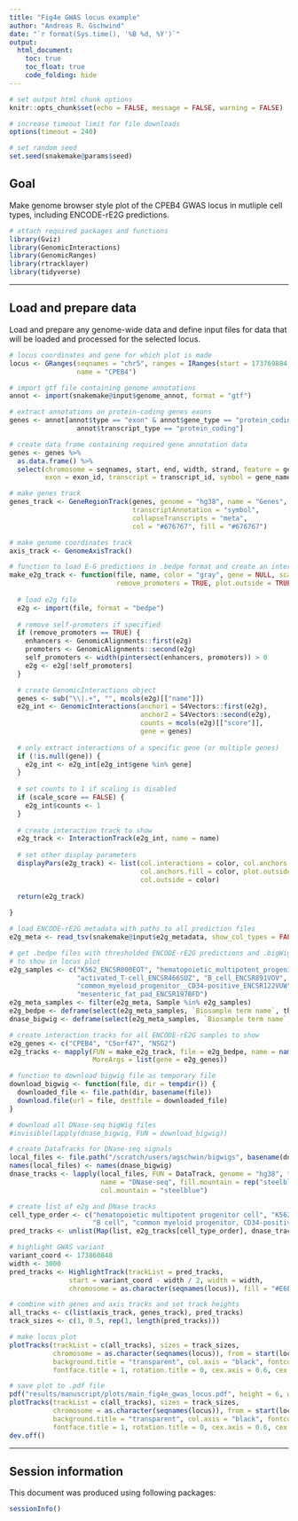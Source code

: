 ```yaml
---
title: "Fig4e GWAS locus example"
author: "Andreas R. Gschwind"
date: "`r format(Sys.time(), '%B %d, %Y')`"
output: 
  html_document:
    toc: true
    toc_float: true
    code_folding: hide
---
```


```r
# set output html chunk options
knitr::opts_chunk$set(echo = FALSE, message = FALSE, warning = FALSE)

# increase timeout limit for file downloads
options(timeout = 240)

# set random seed
set.seed(snakemake@params$seed)
```

## Goal
Make genome browser style plot of the CPEB4 GWAS locus in mutliple cell types, including ENCODE-rE2G
predictions.
```r
# attach required packages and functions
library(Gviz)
library(GenomicInteractions)
library(GenomicRanges)
library(rtracklayer)
library(tidyverse)
```

***

## Load and prepare data
Load and prepare any genome-wide data and define input files for data that will be loaded and
processed for the selected locus.
```r
# locus coordinates and gene for which plot is made
locus <- GRanges(seqnames = "chr5", ranges = IRanges(start = 173769884, end = 174058269),
                 name = "CPEB4")
```

```r
# import gtf file containing genome annotations
annot <- import(snakemake@input$genome_annot, format = "gtf")

# extract annotations on protein-coding genes exons
genes <- annot[annot$type == "exon" & annot$gene_type == "protein_coding" & 
                 annot$transcript_type == "protein_coding"]

# create data frame containing required gene annotation data
genes <- genes %>% 
  as.data.frame() %>%
  select(chromosome = seqnames, start, end, width, strand, feature = gene_type, gene = gene_id,
         exon = exon_id, transcript = transcript_id, symbol = gene_name)

# make genes track
genes_track <- GeneRegionTrack(genes, genome = "hg38", name = "Genes",
                               transcriptAnnotation = "symbol",
                               collapseTranscripts = "meta",
                               col = "#676767", fill = "#676767")

# make genome coordinates track
axis_track <- GenomeAxisTrack()
```

```r
# function to load E-G predictions in .bedpe format and create an interaction track
make_e2g_track <- function(file, name, color = "gray", gene = NULL, scale_score = FALSE,
                           remove_promoters = TRUE, plot.outside = TRUE) {
  
  # load e2g file
  e2g <- import(file, format = "bedpe")
  
  # remove self-promoters if specified
  if (remove_promoters == TRUE) {
    enhancers <- GenomicAlignments::first(e2g)
    promoters <- GenomicAlignments::second(e2g)
    self_promoters <- width(pintersect(enhancers, promoters)) > 0
    e2g <- e2g[!self_promoters]
  }

  # create GenomicInteractions object
  genes <- sub("\\|.+", "", mcols(e2g)[["name"]])
  e2g_int <- GenomicInteractions(anchor1 = S4Vectors::first(e2g),
                                 anchor2 = S4Vectors::second(e2g),
                                 counts = mcols(e2g)[["score"]],
                                 gene = genes)
  
  # only extract interactions of a specific gene (or multiple genes)
  if (!is.null(gene)) {
    e2g_int <- e2g_int[e2g_int$gene %in% gene]
  }
  
  # set counts to 1 if scaling is disabled
  if (scale_score == FALSE) {
    e2g_int$counts <- 1    
  }
  
  # create interaction track to show
  e2g_track <- InteractionTrack(e2g_int, name = name)
  
  # set other display parameters
  displayPars(e2g_track) <- list(col.interactions = color, col.anchors.line = color,
                                 col.anchors.fill = color, plot.outside = plot.outside, 
                                 col.outside = color)
  
  return(e2g_track)
  
}
```

```r
# load ENCODE-rE2G metadata with paths to all prediction files
e2g_meta <- read_tsv(snakemake@input$e2g_metadata, show_col_types = FALSE)

# get .bedpe files with thresholded ENCODE-rE2G predictions and .bigWig files with DNase-seq signal
# to show in locus plot
e2g_samples <- c("K562_ENCSR000EOT", "hematopoietic_multipotent_progenitor_cell_ENCSR845CFB",
                 "activated_T-cell_ENCSR466SUZ", "B_cell_ENCSR891VOV",
                 "common_myeloid_progenitor__CD34-positive_ENCSR122VUW",
                 "mesenteric_fat_pad_ENCSR197BFD")
e2g_meta_samples <- filter(e2g_meta, Sample %in% e2g_samples)
e2g_bedpe <- deframe(select(e2g_meta_samples, `Biosample term name`, thresholded_bedpe_path))
dnase_bigwig <- deframe(select(e2g_meta_samples, `Biosample term name`, dnase_bigwig_url))
```

```r
# create interaction tracks for all ENCODE-rE2G samples to show
e2g_genes <- c("CPEB4", "C5orf47", "NSG2")
e2g_tracks <- mapply(FUN = make_e2g_track, file = e2g_bedpe, name = names(e2g_bedpe),
                     MoreArgs = list(gene = e2g_genes))
```

```r
# function to download bigwig file as temporary file
download_bigwig <- function(file, dir = tempdir()) {
  downloaded_file <- file.path(dir, basename(file))
  download.file(url = file, destfile = downloaded_file)
}

# download all DNase-seq bigWig files
#invisible(lapply(dnase_bigwig, FUN = download_bigwig))

# create DataTracks for DNase-seq signals
local_files <- file.path("/scratch/users/agschwin/bigwigs", basename(dnase_bigwig))
names(local_files) <- names(dnase_bigwig)
dnase_tracks <- lapply(local_files, FUN = DataTrack, genome = "hg38", type = "polygon",
                       name = "DNase-seq", fill.mountain = rep("steelblue", 2),
                       col.mountain = "steelblue")
```

```r
# create list of e2g and DNase tracks
cell_type_order <- c("hematopoietic multipotent progenitor cell", "K562", "activated T-cell", 
                     "B cell", "common myeloid progenitor, CD34-positive", "mesenteric fat pad")
pred_tracks <- unlist(Map(list, e2g_tracks[cell_type_order], dnase_tracks[cell_type_order]))

# highlight GWAS variant
variant_coord <- 173860848
width <- 3000
pred_tracks <- HighlightTrack(trackList = pred_tracks,
               start = variant_coord - width / 2, width = width,
               chromosome = as.character(seqnames(locus)), fill = "#E6E6E6", col = NA)

# combine with genes and axis tracks and set track heights
all_tracks <- c(list(axis_track, genes_track), pred_tracks)
track_sizes <- c(1, 0.5, rep(1, length(pred_tracks)))

# make locus plot
plotTracks(trackList = c(all_tracks), sizes = track_sizes,
           chromosome = as.character(seqnames(locus)), from = start(locus), to = end(locus),
           background.title = "transparent", col.axis = "black", fontcolor.title = "black",
           fontface.title = 1, rotation.title = 0, cex.axis = 0.6, cex.title = 0.6, margin = 20)
```

```r
# save plot to .pdf file
pdf("results/manuscript/plots/main_fig4e_gwas_locus.pdf", height = 6, width = 9)
plotTracks(trackList = c(all_tracks), sizes = track_sizes,
           chromosome = as.character(seqnames(locus)), from = start(locus), to = end(locus),
           background.title = "transparent", col.axis = "black", fontcolor.title = "black",
           fontface.title = 1, rotation.title = 0, cex.axis = 0.6, cex.title = 0.6, margin = 20)
dev.off()
```

***

## Session information
This document was produced using following packages:
```r
sessionInfo()
```
